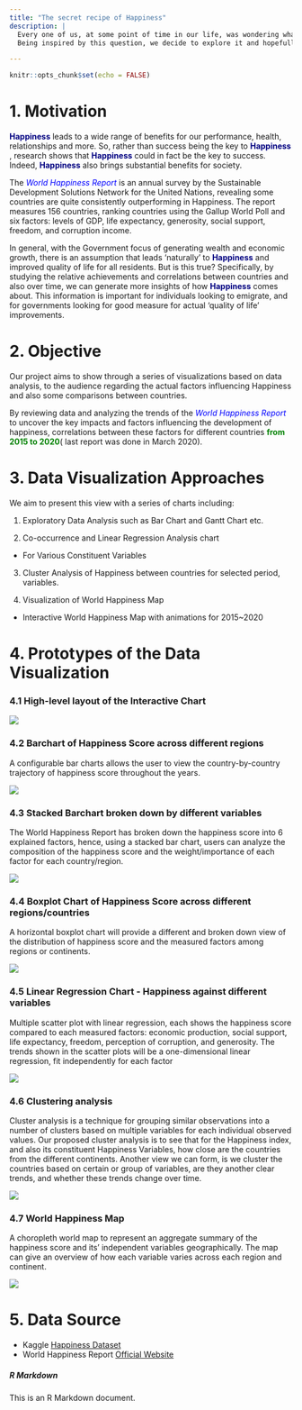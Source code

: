 ```yaml
---
title: "The secret recipe of Happiness"
description: |
  Every one of us, at some point of time in our life, was wondering what is happiness formula? Power? Wealth? Health? Others?
  Being inspired by this question, we decide to explore it and hopefully we can dig out some insights.

---
```



```r
knitr::opts_chunk$set(echo = FALSE)
```

# 1. Motivation

<span style="color:navy">**Happiness**</span> leads to a wide range of benefits for our performance, health, relationships and more. So, rather than success being the key to <span style="color:navy">**Happiness**</span> , research shows that <span style="color:navy">**Happiness**</span>  could in fact be the key to success. Indeed, <span style="color:navy">**Happiness**</span>  also brings substantial benefits for society. <br>

The <span style="color:blue">_World Happiness Report_</span> is an annual survey by the Sustainable Development Solutions Network for the United Nations, revealing some countries are quite consistently outperforming in Happiness. The report measures 156 countries, ranking countries using the Gallup World Poll and six factors: levels of GDP, life expectancy, generosity, social support, freedom, and corruption income.<br>

In general, with the Government focus of generating wealth and economic growth, there is an assumption that leads 'naturally' to <span style="color:navy">**Happiness**</span> and improved quality of life for all residents. But is this true?
Specifically, by studying the relative achievements and correlations between countries and also over time, we can generate more insights of how <span style="color:navy">**Happiness**</span>  comes about. This information is important for individuals looking to emigrate, and for governments looking for good measure for actual 'quality of life' improvements.

# 2. Objective

Our project aims to show through a series of visualizations based on data analysis, to the audience regarding the actual factors influencing Happiness and also some comparisons between countries. 

By reviewing data and analyzing the trends of the <span style="color:blue">_World Happiness Report_</span> to uncover the key impacts and factors influencing the development of happiness, correlations between these factors for different countries  <span style="color:green">**from 2015 to 2020**</span>( last report was done in March 2020).


# 3. Data Visualization Approaches

We aim to present this view with a series of charts including:

1.  Exploratory Data Analysis such as Bar Chart and Gantt Chart etc.

2.	Co-occurrence and Linear Regression Analysis chart
*   For Various Constituent Variables

3.	Cluster Analysis of Happiness between countries for selected period, variables.

4.	Visualization of World Happiness Map
*   Interactive World Happiness Map with animations for 2015~2020

# 4. Prototypes of the Data Visualization

### 4.1    High-level layout of the Interactive Chart
![](projectimages/overview.png)

### 4.2    Barchart of Happiness Score across different regions
A configurable bar charts allows the user to view the country-by-country trajectory of happiness score throughout the years. 

![](projectimages/Picture4.png)


### 4.3    Stacked Barchart broken down by different variables
The World Happiness Report has broken down the happiness score into 6 explained factors, hence, using a stacked bar chart, users can analyze the composition of the happiness score and the weight/importance of each factor for each country/region.

![](projectimages/Picture3.png)


### 4.4    Boxplot Chart of Happiness Score across different regions/countries

A horizontal boxplot chart will provide a different and broken down view of the distribution of happiness score and the measured factors among regions or continents.

![](projectimages/Picture2.png)


### 4.5    Linear Regression Chart - Happiness against different variables
Multiple scatter plot with linear regression, each shows the happiness score compared to each measured factors: economic production, social support, life expectancy, freedom, perception of corruption, and generosity. The trends shown in the scatter plots will be a one-dimensional linear regression, fit independently for each factor

![](projectimages/Picture1.png)

### 4.6    Clustering analysis
Cluster analysis is a technique for grouping similar observations into a number of clusters based on multiple variables for each individual observed values. Our proposed cluster analysis is to see that for the Happiness index, and also its constituent Happiness Variables, how close are the countries from the different continents. Another view we can form, is we cluster the countries based on certain or group of variables, are they another clear trends, and whether these trends change over time.

![](projectimages/Cluster.png)


### 4.7    World Happiness Map
A choropleth world map to represent an aggregate summary of the happiness score and its' independent variables geographically. The map can give an overview of how each variable varies across each region and continent.

![](projectimages/Picture5.png)


# 5. Data Source

* Kaggle [Happiness Dataset](https://www.kaggle.com/unsdsn/world-happiness)
* World Happiness Report [Official Website](https://worldhappiness.report/)


##### R Markdown

This is an R Markdown document. 


